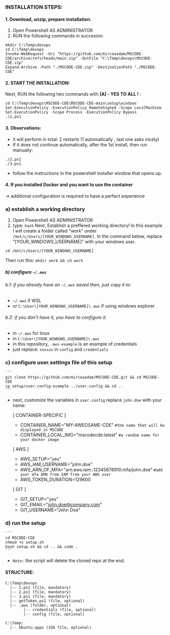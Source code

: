 ### INSTALLATION STEPS:

#### 1. Download, unzip, prepare installation.

1. Open Powershell AS ADMINISTRATOR
2. RUN the following commands in succesion:
```
mkdir C:\Temp\devops
cd C:\Temp\devops
Invoke-WebRequest -Uri "https://github.com/mirceaadam/MSCODE-CDE/archive/refs/heads/main.zip" -OutFile "C:\Temp\devops\MSCODE-CDE.zip"
Expand-Archive -Path "./MSCODE-CDE.zip" -DestinationPath "./MSCODE-CDE"
```

#### 2. START THE INSTALLATION:

Next, RUN the following two commands with 
**[A] - YES TO ALL !** :
```
cd C:\Temp\devops\MSCODE-CDE\MSCODE-CDE-main\setup\windows
Set-ExecutionPolicy -ExecutionPolicy RemoteSigned -Scope LocalMachine 
Set-ExecutionPolicy -Scope Process -ExecutionPolicy Bypass 
.\1.ps1
```

#### 3. Observations:
- it will perform in total: 2 restarts (1 automatically , last one asks nicely)
- if it does not continue automatically, after the 1st install, then run manually:
```
./2.ps1
./3.ps1
```
- follow the instructions in the powershell installer window that opens up.


#### 4. If you installed Docker and you want to use the container
-> additional configuration is required to have a perfect experience
### a) establish a working directory
1. Open Powershell AS ADMINISTRATOR
2. type:
``` bash ```
Next, Establish a preffered working directory!
In this example I will create a folder called "work" under `/mnt/c/Users/[YOUR_WINDOWS_USERNAME]`.
In the command below, replace "[YOUR_WINDOWS_USERNAME]" with your windows user.
```
cd /mnt/c/Users/[YOUR_WINDOWS_USERNAME]
```
Then run this:
    ```
    mkdir work && cd work
    ```
##### b) configure `~/.aws`
###### b.1: if you already have an `~/.aws` saved then, just copy it to:
-  `~/.aws` if WSL
-  or `C:\User\[YOUR_WINDOWS_USERNAME]\.aws` if using windows explorer
###### b.2: if you don't have it, you have to configure it. 
- in `~/.aws` for linux
- in `C:\User\[YOUR_WINDOWS_USERNAME]\.aws`
- in this repository, `.aws-example` is an example of credentials
- just replace: `xxxxxx` in `config` and `credentials`

### c) configure user.settings file of this setup
    ```
    git clone https://github.com/mirceaadam/MSCODE-CDE.git && cd MSCODE-CDE
    cp setup/user.config-example ../user.config && cd ..
    ```
- next, customize the variables in `user.config` replace `john.doe` with your name:
    
    [ CONTAINER-SPECIFIC ]
    - CONTAINER_NAME="MY-AWEOSAME-CDE" `#the name that will be displayed in MSCODE`
    - CONTAINER_LOCAL_IMG="mscodecde:latest" `#a random name for your docker image`
   
    [ AWS ]
    - AWS_SETUP="yes"
    - AWS_IAM_USERNAME="john.doe"
    - AWS_ARN_OF_MFA="arn:aws:iam::12345678910:mfa/john.doe" `#add your mfa ARN from IAM from your AWS user` 
    - AWS_TOKEN_DURATION=129600
    
    [ GIT ]
    - GIT_SETUP="yes"
    - GIT_EMAIL="john.doe@company.com"
    - GIT_USERNAME="John Doe"

### d) run the setup
    ```
    cd MSCODE-CDE
    chmod +x setup.sh
    bash setup.sh && cd .. && code .
    ```     
- `Note:` the script will delete the cloned repo at the end.

#### STRUCTURE:

```
C:\Temp\devops
  |-- 1.ps1 (file, mandatory)
  |-- 2.ps1 (file, mandatory)
  |-- 3.ps1 (file, mandatory)
  |-- getToken.ps1 (file, optional)
  |-- .aws (folder, optional)
        |-- credentials (file, optional)
        |-- config (file, optional)
```
 
```
C:\Temp:
  |-- Ubuntu.appx (1Gb file, optional)
```





